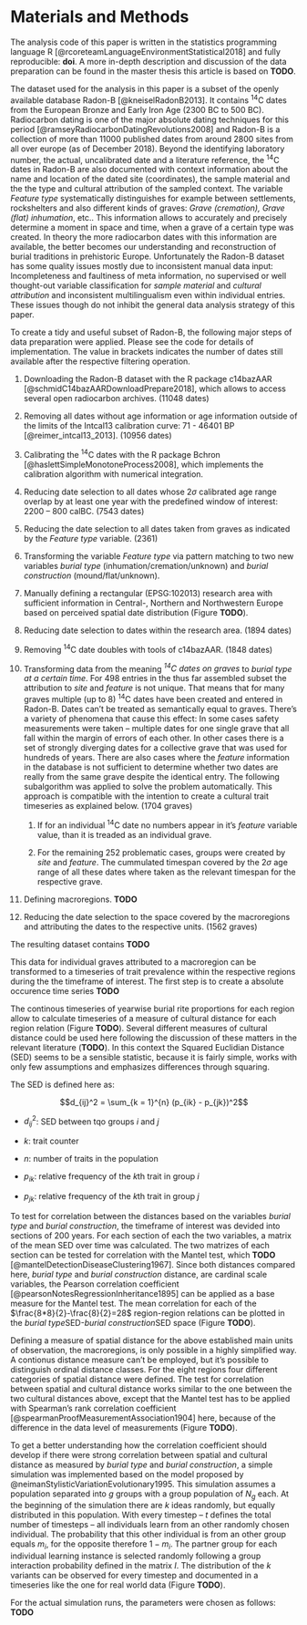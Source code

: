 # Materials and Methods {#materials-and-methods}

The analysis code of this paper is written in the statistics programming language R [@rcoreteamLanguageEnvironmentStatistical2018] and fully reproducible: **doi**. A more in-depth description and discussion of the data preparation can be found in the master thesis this article is based on **TODO**.

The dataset used for the analysis in this paper is a subset of the openly available database Radon-B [@kneiselRadonB2013]. It contains ^14^C dates from the European Bronze and Early Iron Age (2300 BC to 500 BC). Radiocarbon dating is one of the major absolute dating techniques for this period [@ramseyRadiocarbonDatingRevolutions2008] and Radon-B is a collection of more than 11000 published dates from around 2800 sites from all over europe (as of December 2018). Beyond the identifying laboratory number, the actual, uncalibrated date and a literature reference, the ^14^C dates in Radon-B are also documented with context information about the name and location of the dated site (coordinates), the sample material and the the type and cultural attribution of the sampled context. The variable *Feature type* systematically distinguishes for example between settlements, rockshelters and also different kinds of graves: *Grave (cremation), Grave (flat) inhumation*, etc.. This information allows to accurately and precisely determine a moment in space and time, when a grave of a certain type was created. In theory the more radiocarbon dates with this information are available, the better becomes our understanding and reconstruction of burial traditions in prehistoric Europe. Unfortunately the Radon-B dataset has some quality issues mostly due to inconsistent manual data input: Incompleteness and faultiness of meta information, no supervised or well thought-out variable classification for *sample material* and *cultural attribution* and inconsistent multilingualism even within individual entries. These issues though do not inhibit the general data analysis strategy of this paper.

To create a tidy and useful subset of Radon-B, the following major steps of data preparation were applied. Please see the code for details of implementation. The value in brackets indicates the number of dates still available after the respective filtering operation.

1. Downloading the Radon-B dataset with the R package c14bazAAR [@schmidC14bazAARDownloadPrepare2018], which allows to access several open radiocarbon archives. (11048 dates)

2. Removing all dates without age information or age information outside of the limits of the Intcal13 calibration curve: 71 - 46401 BP [@reimer_intcal13_2013]. (10956 dates)

3. Calibrating the ^14^C dates with the R package Bchron [@haslettSimpleMonotoneProcess2008], which implements the calibration algorithm with numerical integration.

4. Reducing date selection to all dates whose $2\sigma$ calibrated age range overlap by at least one year with the predefined window of interest: 2200 -- 800 calBC. (7543 dates)

5. Reducing the date selection to all dates taken from graves as indicated by the *Feature type* variable. (2361)

6. Transforming the variable *Feature type* via pattern matching to two new variables *burial type* (inhumation/cremation/unknown) and *burial construction* (mound/flat/unknown).

7. Manually defining a rectangular (EPSG:102013) research area with sufficient information in Central-, Northern and Northwestern Europe based on perceived spatial date distribution (Figure **TODO**).

8. Reducing date selection to dates within the research area. (1894 dates)

9. Removing ^14^C date doubles with tools of c14bazAAR. (1848 dates)

10. Transforming data from the meaning *^14^C dates on graves* to *burial type at a certain time*. For 498 entries in the thus far assembled subset the attribution to *site* and *feature* is not unique. That means that for many graves multiple (up to 8) ^14^C dates have been created and entered in Radon-B. Dates can't be treated as semantically equal to graves. There's a variety of phenomena that cause this effect: In some cases safety measurements were taken -- multiple dates for one single grave that all fall within the margin of errors of each other. In other cases there is a set of strongly diverging dates for a collective grave that was used for hundreds of years. There are also cases where the *feature* information in the database is not sufficient to determine whether two dates are really from the same grave despite the identical entry. The following subalgorithm was applied to solve the problem automatically. This approach is compatible with the intention to create a cultural trait timeseries as explained below. (1704 graves)

    1. If for an individual ^14^C date no numbers appear in it's *feature* variable value, than it is treaded as an individual grave.
    
    2. For the remaining 252 problematic cases, groups were created by *site* and *feature*. The cummulated timespan covered by the $2\sigma$ age range of all these dates where taken as the relevant timespan for the respective grave.

11. Defining macroregions. **TODO**

12. Reducing the date selection to the space covered by the macroregions and attributing the dates to the respective units. (1562 graves)

The resulting dataset contains **TODO**

This data for individual graves attributed to a macroregion can be transformed to a timeseries of trait prevalence within the respective regions during the the timeframe of interest. The first step is to create a absolute occurence time series **TODO**

The continous timeseries of yearwise burial rite proportions for each region allow to calculate timeseries of a measure of cultural distance for each region relation (Figure **TODO**). Several different measures of cultural distance could be used here following the discussion of these matters in the relevant literature (**TODO**). In this context the Squared Euclidian Distance (SED) seems to be a sensible statistic, because it is fairly simple, works with only few assumptions and emphasizes differences through squaring.

The SED is defined here as:

$$d_{ij}^2 = \sum_{k = 1}^{n} (p_{ik} - p_{jk})^2$$

- $d_{ij}^2$: SED between tqo groups $i$ and $j$

- $k$: trait counter 

- $n$: number of traits in the population

- $p_{ik}$: relative frequency of the $k$th trait in group $i$

- $p_{jk}$: relative frequency of the $k$th trait in group $j$

To test for correlation between the distances based on the variables *burial type* and *burial construction*, the timeframe of interest was devided into sections of 200 years. For each section of each the two variables, a matrix of the mean SED over time was calculated. The two matrizes of each section can be tested for correlation with the Mantel test, which **TODO** [@mantelDetectionDiseaseClustering1967]. Since both distances compared here, *burial type* and *burial construction* distance, are cardinal scale variables, the Pearson correlation coefficient [@pearsonNotesRegressionInheritance1895] can be applied as a base measure for the Mantel test. The mean correlation for each of the $\frac{8*8}{2}-\frac{8}{2}=28$ region-region relations can be plotted in the *burial type*SED-*burial construction*SED space (Figure **TODO**).

Defining a measure of spatial distance for the above established main units of observation, the macroregions, is only possible in a highly simplified way. A contionus distance measure can't be employed, but it's possible to distinguish ordinal distance classes. For the eight regions four different categories of spatial distance were defined. The test for correlation between spatial and cultural distance works similar to the one between the two cultural distances above, except that the Mantel test has to be applied with Spearman's rank correlation coefficient [@spearmanProofMeasurementAssociation1904] here, because of the difference in the data level of measurements (Figure **TODO**). 

To get a better understanding how the correlation coefficient should develop if there were strong correlation between spatial and cultural distance as measured by *burial type* and *burial construction*, a simple simulation was implemented based on the model proposed by @neimanStylisticVariationEvolutionary1995. This simulation assumes a population separated into $g$ groups with a group population of $N_g$ each. At the beginning of the simulation there are $k$ ideas randomly, but equally distributed in this population. With every timestep -- $t$ defines the total number of timesteps -- all individuals learn from an other randomly chosen individual. The probability that this other individual is from an other group equals $m_i$, for the opposite therefore $1-m_i$. The partner group for each individual learning instance is selected randomly following a group interaction probability defined in the matrix $I$. The distribution of the $k$ variants can be observed for every timestep and documented in a timeseries like the one for real world data (Figure **TODO**).

For the actual simulation runs, the parameters were chosen as follows: **TODO**
